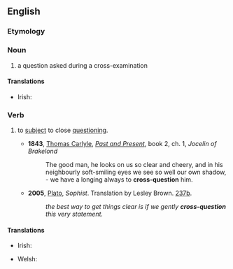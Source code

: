 ==English==

===Etymology===
{{affix|en|cross-|question}}

===Noun===
{{en-noun}}

# a question asked during a cross-examination

====Translations====
{{trans-top|a question performed during a cross-examination}}
* Irish: {{t|ga|croscheist|f}}
{{trans-mid}}
{{trans-bottom}}

===Verb===
{{en-verb}}

# {{lb|en|transitive}} to [[subject#Verb|subject]] to close [[questioning]].
#* '''1843''', [[:w:Thomas Carlyle|Thomas Carlyle]], ''[[:w:Past and Present (book)|Past and Present]]'', book 2, ch. 1, ''Jocelin of Brakelond''
#*: The good man, he looks on us so clear and cheery, and in his neighbourly soft-smiling eyes we see so well our own shadow, - we have a longing always to '''cross-question''' him.
#* '''2005''', [[w:Plato|Plato]], ''Sophist''. Translation by Lesley Brown. [[w:Stephanus pagination|237b]].
#*: ''the best way to get things clear is if we gently '''cross-question''' this very statement.''

====Translations====
{{trans-top|to subject to close questioning}}
* Irish: {{t|ga|croscheistigh}}
{{trans-mid}}
* Welsh: {{t+|cy|croesholi}}
{{trans-bottom}}